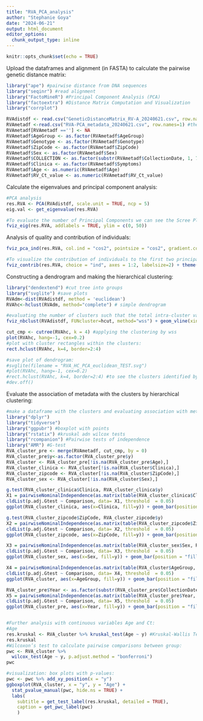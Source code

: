 ```yaml
---
title: "RVA_PCA_analysis"
author: "Stephanie Goya"
date: "2024-06-21"
output: html_document
editor_options: 
  chunk_output_type: inline
---
```


```r
knitr::opts_chunk$set(echo = TRUE)
```

Upload the dataframes and alignment (in FASTA) to calculate the pairwise genetic distance matrix:

```r
library("ape") #pairwise distance from DNA sequences
library("seqinr") #read alignment 
library("FactoMineR") #Principal Component Analysis (PCA)
library("factoextra") #Distance Matrix Computation and Visualization
library("corrplot")

RVAdistdf <- read.csv("GeneticDistanceMatrix_RV-A_20240621.csv", row.names=1) #the pairwise genetic distance dataframe
RVAmetadf <-read.csv("RVA-PCA_metadata_20240621.csv", row.names=1) #the metadata associated to sequences/individuals
RVAmetadf[RVAmetadf ==''] <- NA
RVAmetadf$AgeGroup <- as.factor(RVAmetadf$AgeGroup)
RVAmetadf$Genotype <- as.factor(RVAmetadf$Genotype)
RVAmetadf$ZipCode <- as.factor(RVAmetadf$ZipCode)
RVAmetadf$Sex <- as.factor(RVAmetadf$Sex)
RVAmetadf$COLLECTION <- as.factor(substr(RVAmetadf$CollectionDate, 1, 7))
RVAmetadf$Clinica <- as.factor(RVAmetadf$Symptoms)
RVAmetadf$Age <- as.numeric(RVAmetadf$Age)
RVAmetadf$RV_Ct_value <- as.numeric(RVAmetadf$RV_Ct_value)
```

Calculate the eigenvalues and principal component analysis:

```r
#PCA analysis
res.RVA <- PCA(RVAdistdf, scale.unit = TRUE, ncp = 5)
eig.val <- get_eigenvalue(res.RVA)

#To evaluate the number of Principal Components we can see the Scree Plot, which is the plot of the eigenvalues ordered from largest to the smallest.
fviz_eig(res.RVA, addlabels = TRUE, ylim = c(0, 50))
```

Analysis of quality and contribution of individuals:

```r
fviz_pca_ind(res.RVA, col.ind = "cos2", pointsize = "cos2", gradient.cols = c("#00AFBB", "#E7B800", "#FC4E07"), labelsize=2)

#To visualize the contribution of individuals to the first two principal components:
fviz_contrib(res.RVA, choice = "ind", axes = 1:2, labelsize=2) + theme(text = element_text(size=7))
```

Constructing a dendrogram and making the hierarchical clustering:

```r
library("dendextend") #cut tree into groups
library("svglite") #save plots
RVAdm<-dist(RVAdistdf, method = 'euclidean') 
RVAhc<-hclust(RVAdm, method="complete") # simple dendrogram

#evaluating the number of clusters such that the total intra-cluster variation (total within-cluster sum of square, WSS) is minimized:
fviz_nbclust(RVAdistdf, FUNcluster=hcut, method="wss") + geom_vline(xintercept = 4, linetype = 2)

cut_cmp <- cutree(RVAhc, k = 4) #applying the clustering by wss
plot(RVAhc, hang=-1, cex=0.2) 
#plot with cluster rectangles within the clusters:
rect.hclust(RVAhc, k=4, border=2:4)

#save plot of dendrogram:
#svglite(filename = "RVA_HC_PCA_euclidean_TEST.svg")
#plot(RVAhc, hang=-1, cex=0.2) 
#rect.hclust(RVAhc, k=4, border=2:4) #to see the clusters identified by a rectangle
#dev.off()
```

Evaluate the association of metadata with the clusters by hierarchical clustering:

```r
#make a dataframe with the clusters and evaluating association with metadata using G test of independence between groups:
library("dplyr")
library("tidyverse")
library("ggpubr") #boxplot with points
library("rstatix") #kruskal adn wilcox tests
library("rcompanion") #Pairwise tests of independence
library("AMR") #G-test
RVA_cluster_pre <- merge(RVAmetadf, cut_cmp, by = 0)
RVA_cluster_pre$y<-as.factor(RVA_cluster_pre$y)
RVA_cluster <- RVA_cluster_pre[!is.na(RVA_cluster_pre$Age),]
RVA_cluster_clinica <- RVA_cluster[!is.na(RVA_cluster$Clinica),]
RVA_cluster_zipcode <- RVA_cluster[!is.na(RVA_cluster$ZipCode),]
RVA_cluster_sex <- RVA_cluster[!is.na(RVA_cluster$Sex),]

g.test(RVA_cluster_clinica$Clinica, RVA_cluster_clinica$y)
X1 = pairwiseNominalIndependence(as.matrix(table(RVA_cluster_clinica$Clinica, RVA_cluster_clinica$y)), compare = "column", fisher = FALSE, chisq = FALSE, method = "bonferroni", digits = 3)
cldList(p.adj.Gtest ~ Comparison, data= X1, threshold  = 0.05)
ggplot(RVA_cluster_clinica, aes(x=Clinica, fill=y)) + geom_bar(position = "fill")

g.test(RVA_cluster_zipcode$ZipCode, RVA_cluster_zipcode$y)
X2 = pairwiseNominalIndependence(as.matrix(table(RVA_cluster_zipcode$ZipCode, RVA_cluster_zipcode$y)), compare = "column", fisher = FALSE, chisq = FALSE, method = "bonferroni", digits = 3)
cldList(p.adj.Gtest ~ Comparison, data= X2, threshold  = 0.05)
ggplot(RVA_cluster_zipcode, aes(x=ZipCode, fill=y)) + geom_bar(position = "fill") + theme(axis.text.x = element_text(angle = 45, hjust = 1)) 

X3 = pairwiseNominalIndependence(as.matrix(table(RVA_cluster_sex$Sex, RVA_cluster_sex$y)), compare = "column", fisher = FALSE, chisq = FALSE, method = "bonferroni", digits = 3)
cldList(p.adj.Gtest ~ Comparison, data= X3, threshold  = 0.05)
ggplot(RVA_cluster_sex, aes(x=Sex, fill=y)) + geom_bar(position = "fill")

X4 = pairwiseNominalIndependence(as.matrix(table(RVA_cluster$AgeGroup, RVA_cluster$y)), compare = "column", fisher = FALSE, chisq = FALSE, method = "bonferroni", digits = 3) 
cldList(p.adj.Gtest ~ Comparison, data= X4, threshold  = 0.05)
ggplot(RVA_cluster, aes(x=AgeGroup, fill=y)) + geom_bar(position = "fill") + scale_x_discrete(limits = c("<5y", "5-18y", "19-65y", ">65y"))

RVA_cluster_pre$Year <- as.factor(substr(RVA_cluster_pre$CollectionDate, 1, 4))
X5 = pairwiseNominalIndependence(as.matrix(table(RVA_cluster_pre$Year, RVA_cluster_pre$y)), compare = "column", fisher = FALSE, chisq = FALSE, method = "bonferroni", digits = 3)
cldList(p.adj.Gtest ~ Comparison, data= X5, threshold  = 0.05)
ggplot(RVA_cluster_pre, aes(x=Year, fill=y)) + geom_bar(position = "fill")


#Further analysis with continuous variables Age and Ct:
#Age
res.kruskal <- RVA_cluster %>% kruskal_test(Age ~ y) #Kruskal-Wallis Test
res.kruskal
#Wilcoxon’s test to calculate pairwise comparisons between group:
pwc <- RVA_cluster %>% 
  wilcox_test(Age ~ y, p.adjust.method = "bonferroni") 
pwc

#visualization: box plots with p-values:
pwc <- pwc %>% add_xy_position(x = "y")
ggboxplot(RVA_cluster, x = "y", y = "Age") +
  stat_pvalue_manual(pwc, hide.ns = TRUE) +
  labs(
    subtitle = get_test_label(res.kruskal, detailed = TRUE),
    caption = get_pwc_label(pwc)
    )
```
